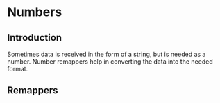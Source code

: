 
# Numbers

## Introduction

Sometimes data is received in the form of a string, but is needed as a number. Number remappers help
in converting the data into the needed format.

## Remappers

<RemapperRef remappers={referenceSchemas.numberRemappers} />

